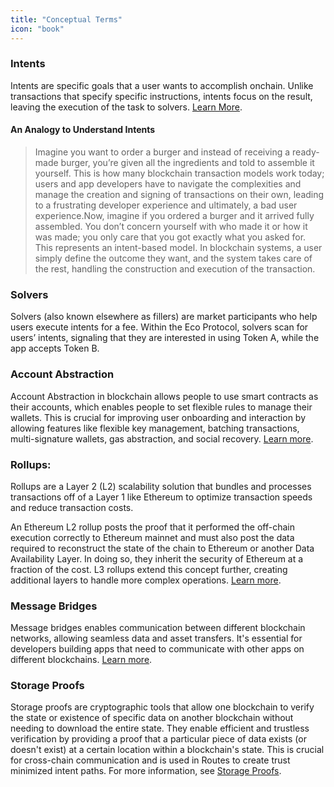 ```yaml
---
title: "Conceptual Terms"
icon: "book"
---
```


### Intents

Intents are specific goals that a user wants to accomplish onchain. Unlike transactions that specify specific instructions, intents focus on the result, leaving the execution of the task to solvers. [Learn More](https://www.paradigm.xyz/2023/06/intents).

#### An Analogy to Understand Intents

> Imagine you want to order a burger and instead of receiving a ready-made burger, you’re given all the ingredients and told to assemble it yourself. This is how many blockchain transaction models work today; users and app developers have to navigate the complexities and manage the creation and signing of transactions on their own, leading to a frustrating developer experience and ultimately, a bad user experience.Now, imagine if you ordered a burger and it arrived fully assembled. You don’t concern yourself with who made it or how it was made; you only care that you got exactly what you asked for. This represents an intent-based model. In blockchain systems, a user simply define the outcome they want, and the system takes care of the rest, handling the construction and execution of the transaction.

### Solvers

Solvers (also known elsewhere as fillers) are market participants who help users execute intents for a fee. Within the Eco Protocol, solvers scan for users’ intents, signaling that they are interested in using Token A, while the app accepts Token B.

### Account Abstraction

Account Abstraction in blockchain allows people to use smart contracts as their accounts, which enables people to set flexible rules to manage their wallets. This is crucial for improving user onboarding and interaction by allowing features like flexible key management, batching transactions, multi-signature wallets, gas abstraction, and social recovery. [Learn more](https://ethereum.org/en/roadmap/account-abstraction/).

### Rollups:

Rollups are a Layer 2 (L2) scalability solution that bundles and processes transactions off of a Layer 1 like Ethereum to optimize transaction speeds and reduce transaction costs.

An Ethereum L2 rollup posts the proof that it performed the off-chain execution correctly to Ethereum mainnet and must also post the data required to reconstruct the state of the chain to Ethereum or another Data Availability Layer. In doing so, they inherit the security of Ethereum at a fraction of the cost. L3 rollups extend this concept further, creating additional layers to handle more complex operations. [Learn more](https://ethereum.org/en/layer-2/).

### Message Bridges

Message bridges enables communication between different blockchain networks, allowing seamless data and asset transfers. It's essential for developers building apps that need to communicate with other apps on different blockchains. [Learn more](https://ethereum.org/en/developers/docs/bridges/).

### Storage Proofs

Storage proofs are cryptographic tools that allow one blockchain to verify the state or existence of specific data on another blockchain without needing to download the entire state. They enable efficient and trustless verification by providing a proof that a particular piece of data exists (or doesn't exist) at a certain location within a blockchain's state. This is crucial for cross-chain communication and is used in Routes to create trust minimized intent paths. For more information, see [Storage Proofs](/routes/routes-architecture/native-route-prover-contract/storage-proofs).